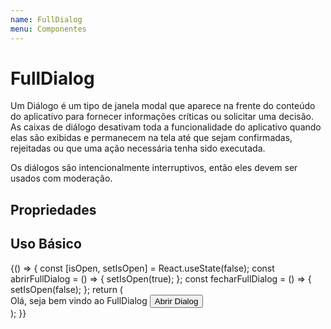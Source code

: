 ```yaml
---
name: FullDialog
menu: Componentes
---
```



# FullDialog

Um Diálogo é um tipo de janela modal que aparece na frente do conteúdo do aplicativo para fornecer informações críticas ou solicitar uma decisão. As caixas de diálogo desativam toda a funcionalidade do aplicativo quando elas são exibidas e permanecem na tela até que sejam confirmadas, rejeitadas ou que uma ação necessária tenha sido executada.

Os diálogos são intencionalmente interruptivos, então eles devem ser usados com moderação.

## Propriedades

<Props of={FullDialog} />

## Uso Básico

<Playground>
  {() => {
    const [isOpen, setIsOpen] = React.useState(false);
    const abrirFullDialog = () => {
      setIsOpen(true);
    };
    const fecharFullDialog = () => {
      setIsOpen(false);
    };
    return (
      <div>
        <FullDialog
          isOpen={isOpen}
          onClose={fecharFullDialog}
          title="Full Dialog"
        >
          Olá, seja bem vindo ao FullDialog
        </FullDialog>
        <Button variant="contained" onClick={abrirFullDialog}>
          Abrir Dialog
        </Button>
      </div>
    );
  }}
</Playground>
